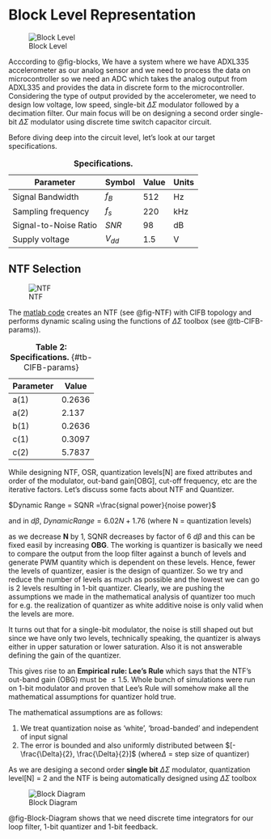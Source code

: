 # Block Level Representation{#Block-Level}

![Block Level](figures/_fig_blocks.svg){#fig-blocks}


Acccording to @fig-blocks, We have a system where we have ADXL335 accelerometer as our analog sensor and we need to process the data on microcontroller so we need an ADC which takes the analog output from ADXL335 and provides the data in discrete form to the microcontroller. Considering the type of output provided by the accelerometer, we need to design low voltage, low speed, single-bit $\Delta\Sigma$ modulator followed by a decimation filter. Our main focus will be on designing a second order single-bit $\Delta\Sigma$ modulator using discrete time switch capacitor circuit.

Before diving deep into the circuit level, let's look at our target specifications.

| Parameter           | Symbol | Value | Units |
|---------------------|--------|-------|-------|
| Signal Bandwidth           | $f_B$ | 512     | Hz   |
| Sampling frequency  | $f_{s}$ | 220     | kHz   |
| Signal-to-Noise Ratio | $SNR$    | 98    | dB    |
| Supply voltage      | $V_{dd}$ | 1.5   | V     |

: **Specifications.** 



## NTF Selection{#sec-NTF}

![NTF](figures/_fig_NTF.svg){#fig-NTF}

The [matlab code](https://github.com/snehashree499/CEMS_DSM/blob/main/DSM/Matlab/Second_Order_SwitchCap.m)  creates an NTF (see @fig-NTF)
with CIFB topology and performs dynamic scaling using the functions of $\Delta\Sigma$ toolbox (see @tb-CIFB-params)). 



| Parameter           | Value 
|---------------------|--------
| a(1)                | 0.2636
| a(2)                | 2.137
| b(1)                | 0.2636
| c(1)                | 0.3097
| c(2)                | 5.7837
: **Table 2: Specifications.** {#tb-CIFB-params}

While designing NTF, OSR, quantization levels[N] are fixed attributes and order of the modulator, out-band gain[OBG], cut-off frequency, etc are the iterative factors. Let's discuss some facts about NTF and Quantizer. 

$Dynamic Range = SQNR =\frac{signal power}{noise power}$

and in $d\beta$, $Dynamic Range =6.02 N + 1.76$ (where N = quantization levels)

as we decrease **N** by 1, SQNR decreases by factor of 6 $d\beta$ and this can be fixed easil by increasing **OBG**.
The working is quantizer is basically we need to compare the output from the loop filter against a bunch of levels and generate PWM quantity which is dependent on these levels. Hence, fewer the levels of quantizer, easier is the design of quantizer. So we try and reduce the number of levels as much as possible and the lowest we can go is 2 levels resulting in 1-bit quantizer. Clearly, we are pushing the assumptions we made in the mathematical analysis of quantizer too much for e.g. the realization of quantizer as white additive noise is only valid when the levels are more.

It turns out that for a single-bit modulator, the noise is still shaped out but since we have only two levels, technically speaking, the quantizer is always either in upper saturation or lower saturation. Also it is not answerable defining the gain of the quantizer. 

This gives rise to an **Empirical rule: Lee's Rule** which says that the NTF's out-band gain (OBG) must be $\le 1.5$. Whole bunch of simulations were run on 1-bit modulator and proven that Lee's Rule will somehow make all the mathematical assumptions for quantizer hold true. 

The mathematical assumptions are as follows:

(1) We treat quantization noise as 'white', 'broad-banded' and independent of input signal
(2) The error is bounded and also uniformly distributed between $[-\frac{\Delta}{2}, \frac{\Delta}{2}]$ (where$\Delta$ = step size of quantizer)



As we are desiging a second order **single bit** $\Delta\Sigma$ modulator, quantization level[N] = 2 and the NTF is being automatically designed using $\Delta\Sigma$ toolbox

![Block Diagram](figures/_fig_System_Diagram.svg){#fig-Block-Diagram}

@fig-Block-Diagram shows that we need discrete time integrators for our loop filter, 1-bit quantizer and 1-bit feedback. 
